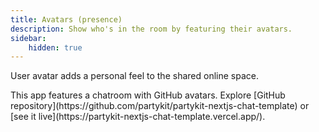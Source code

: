 ```yaml
---
title: Avatars (presence)
description: Show who's in the room by featuring their avatars.
sidebar:
    hidden: true
---
```



User avatar adds a personal feel to the shared online space.

<Card title="Example of a chat room with avatars" icon="star">
	This app features a chatroom with GitHub avatars. Explore [GitHub repository](https://github.com/partykit/partykit-nextjs-chat-template) or [see it live](https://partykit-nextjs-chat-template.vercel.app/).
</Card>
